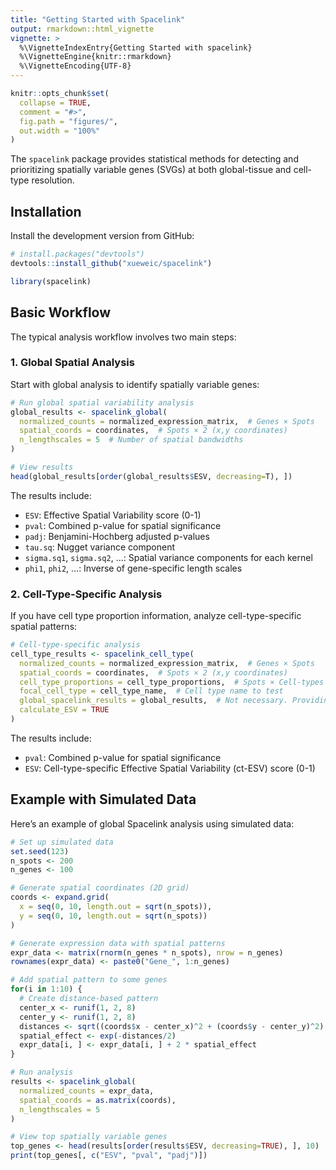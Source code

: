 ```yaml
---
title: "Getting Started with Spacelink"
output: rmarkdown::html_vignette
vignette: >
  %\VignetteIndexEntry{Getting Started with spacelink}
  %\VignetteEngine{knitr::rmarkdown}
  %\VignetteEncoding{UTF-8}
---
```


```r
knitr::opts_chunk$set(
  collapse = TRUE,
  comment = "#>",
  fig.path = "figures/",
  out.width = "100%"
)
```

The `spacelink` package provides statistical methods for detecting and prioritizing spatially variable genes (SVGs) at both global-tissue and cell-type resolution.

## Installation

Install the development version from GitHub:

```r
# install.packages("devtools")
devtools::install_github("xueweic/spacelink")
```

```r
library(spacelink)
```

## Basic Workflow

The typical analysis workflow involves two main steps:

### 1. Global Spatial Analysis

Start with global analysis to identify spatially variable genes:

```r
# Run global spatial variability analysis
global_results <- spacelink_global(
  normalized_counts = normalized_expression_matrix,  # Genes × Spots
  spatial_coords = coordinates,  # Spots × 2 (x,y coordinates)
  n_lengthscales = 5  # Number of spatial bandwidths
)

# View results
head(global_results[order(global_results$ESV, decreasing=T), ])
```

The results include:

- `ESV`: Effective Spatial Variability score (0-1)
- `pval`: Combined p-value for spatial significance
- `padj`: Benjamini-Hochberg adjusted p-values
- `tau.sq`: Nugget variance component
- `sigma.sq1`, `sigma.sq2`, ...: Spatial variance components for each kernel
- `phi1`, `phi2`, ...: Inverse of gene-specific length scales

### 2. Cell-Type-Specific Analysis

If you have cell type proportion information, analyze cell-type-specific spatial patterns:

```r
# Cell-type-specific analysis
cell_type_results <- spacelink_cell_type(
  normalized_counts = normalized_expression_matrix,  # Genes × Spots
  spatial_coords = coordinates,  # Spots × 2 (x,y coordinates)
  cell_type_proportions = cell_type_proportions,  # Spots × Cell-types
  focal_cell_type = cell_type_name,  # Cell type name to test
  global_spacelink_results = global_results,  # Not necessary. Providing global results improves efficiency.
  calculate_ESV = TRUE
)
```

The results include:

- `pval`: Combined p-value for spatial significance
- `ESV`: Cell-type-specific Effective Spatial Variability (ct-ESV) score (0-1)

## Example with Simulated Data

Here's an example of global Spacelink analysis using simulated data:

```r
# Set up simulated data
set.seed(123)
n_spots <- 200
n_genes <- 100

# Generate spatial coordinates (2D grid)
coords <- expand.grid(
  x = seq(0, 10, length.out = sqrt(n_spots)),
  y = seq(0, 10, length.out = sqrt(n_spots))
)

# Generate expression data with spatial patterns
expr_data <- matrix(rnorm(n_genes * n_spots), nrow = n_genes)
rownames(expr_data) <- paste0("Gene_", 1:n_genes)

# Add spatial pattern to some genes
for(i in 1:10) {
  # Create distance-based pattern
  center_x <- runif(1, 2, 8)
  center_y <- runif(1, 2, 8)
  distances <- sqrt((coords$x - center_x)^2 + (coords$y - center_y)^2)
  spatial_effect <- exp(-distances/2)
  expr_data[i, ] <- expr_data[i, ] + 2 * spatial_effect
}

# Run analysis
results <- spacelink_global(
  normalized_counts = expr_data,
  spatial_coords = as.matrix(coords),
  n_lengthscales = 5
)

# View top spatially variable genes
top_genes <- head(results[order(results$ESV, decreasing=TRUE), ], 10)
print(top_genes[, c("ESV", "pval", "padj")])
```
